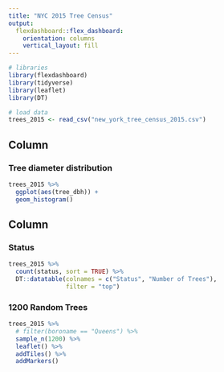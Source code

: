 ```yaml
---
title: "NYC 2015 Tree Census"
output: 
  flexdashboard::flex_dashboard:
    orientation: columns
    vertical_layout: fill
---
```


```r
# libraries
library(flexdashboard)
library(tidyverse)
library(leaflet)
library(DT)

# load data
trees_2015 <- read_csv("new_york_tree_census_2015.csv")
```

Column {data-width=650}
-----------------------------------------------------------------------

### Tree diameter distribution

```r
trees_2015 %>% 
  ggplot(aes(tree_dbh)) +
  geom_histogram()
```

Column {data-width=350}
-----------------------------------------------------------------------

### Status

```r
trees_2015 %>% 
  count(status, sort = TRUE) %>% 
  DT::datatable(colnames = c("Status", "Number of Trees"),
                filter = "top")
```

### 1200 Random Trees

```r
trees_2015 %>% 
  # filter(boroname == "Queens") %>% 
  sample_n(1200) %>%
  leaflet() %>%
  addTiles() %>%
  addMarkers()
```

